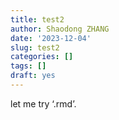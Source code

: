 ```yaml
---
title: test2
author: Shaodong ZHANG
date: '2023-12-04'
slug: test2
categories: []
tags: []
draft: yes
---
```


let me try '.rmd'.